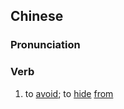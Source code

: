 {{also|潜避}}
==Chinese==
{{zh-forms|s=潜避}}

===Pronunciation===
{{zh-pron
|m=qiánbì
|cat=v
}}

===Verb===
{{zh-verb}}

# {{lb|zh|literary}} to [[avoid]]; to [[hide]] [[from]]